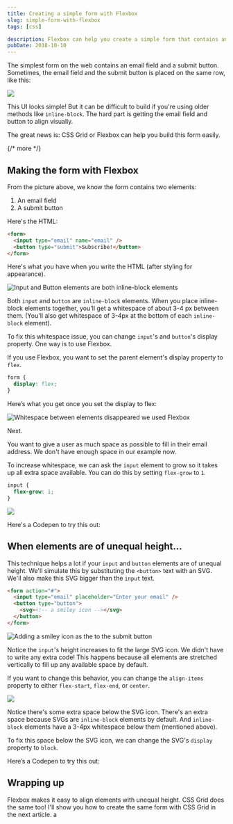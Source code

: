 ```yaml
---
title: Creating a simple form with Flexbox
slug: simple-form-with-flexbox
tags: [css]

description: Flexbox can help you create a simple form that contains an email and a submit button easily. I'll show you how in this article.
pubDate: 2018-10-10
---
```


The simplest form on the web contains an email field and a submit button. Sometimes, the email field and the submit button is placed on the same row, like this:

<Image
  src="/assets/2018/simple-form-flexbox/form.png"
  caption="Email and submit button on the same row"
/>

This UI looks simple! But it can be difficult to build if you're using older methods like `inline-block`. The hard part is getting the email field and button to align visually.

The great news is: CSS Grid or Flexbox can help you build this form easily.

{/* more */}

<div class="jsCkClone" data-should-not-clone></div>

## Making the form with Flexbox

From the picture above, we know the form contains two elements:

1. An email field
2. A submit button

Here's the HTML:

```html
<form>
  <input type="email" name="email" />
  <button type="submit">Subscribe!</button>
</form>
```

Here's what you have when you write the HTML (after styling for appearance).

<Image
  src="/assets/2018/simple-form-flexbox/before.png"
  alt="Input and Button elements are both inline-block elements"
  caption="Input and Button elements are both inline-block elements"
/>

Both `input` and `button` are `inline-block` elements. When you place inline-block elements together, you'll get a whitespace of about 3-4 px between them. (You'll also get whitespace of 3-4px at the bottom of each `inline-block` element).

To fix this whitespace issue, you can change `input`'s and `button`'s display property. One way is to use Flexbox.

If you use Flexbox, you want to set the parent element's display property to `flex`.

```css
form {
  display: flex;
}
```

Here’s what you get once you set the display to flex:

<Image
  src="/assets/2018/simple-form-flexbox/flexboxed.png"
  alt="Whitespace between elements disappeared we used Flexbox"
  caption="Whitespace between elements disappeared we changed to Flexbox"
/>

Next.

You want to give a user as much space as possible to fill in their email address. We don't have enough space in our example now.

To increase whitespace, we can ask the `input` element to grow so it takes up all extra space available. You can do this by setting `flex-grow` to `1`.

```css
input {
  flex-grow: 1;
}
```

<Image
  src="/assets/2018/simple-form-flexbox/form.png"
  caption="Email field grew to take up any available spaces"
/>

Here's a Codepen to try this out:

<Codepen hash="aaQerX" title="Simple form with Flexbox" />

## When elements are of unequal height...

This technique helps a lot if your `input` and `button` elements are of unequal height. We'll simulate this by substituting the `<button>` text with an SVG. We'll also make this SVG bigger than the `input` text.

```html
<form action="#">
  <input type="email" placeholder="Enter your email" />
  <button type="button">
    <svg><!-- a smiley icon --></svg>
  </button>
</form>
```

<Image
  src="/assets/2018/simple-form-flexbox/smiley.png"
  alt="Adding a smiley icon as the to the submit button"
  caption="Adding a smiley icon as the to the submit button"
/>

Notice the `input`'s height increases to fit the large SVG icon. We didn't have to write any extra code! This happens because all elements are stretched vertically to fill up any available space by default.

If you want to change this behavior, you can change the `align-items` property to either `flex-start`, `flex-end`, or `center`.

<Image
  src="/assets/2018/simple-form-flexbox/align-items.png"
  caption="Items can be aligned differently if you set `align-itemns` to a different value"
/>

Notice there's some extra space below the SVG icon. There's an extra space because SVGs are `inline-block` elements by default. And `inline-block` elements have a 3-4px whitespace below them (mentioned above).

To fix this space below the SVG icon, we can change the SVG's `display` property to `block`.

Here’s a Codepen to try this out:

<Codepen hash="JawPwX" title="Simple form with Flexbox (with SVG Button)" />

## Wrapping up

Flexbox makes it easy to align elements with unequal height. CSS Grid does the same too! I'll show you how to create the same form with CSS Grid in the next article. a
